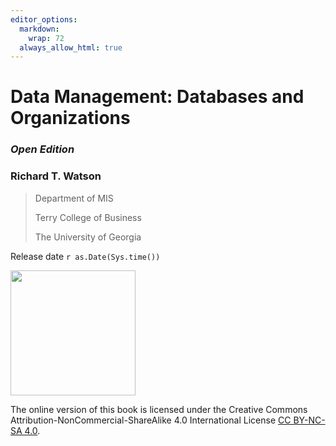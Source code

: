 ```yaml
---
editor_options: 
  markdown: 
    wrap: 72
  always_allow_html: true 
---
```

# Data Management: Databases and Organizations {.unnumbered}

### *Open Edition* {.unnumbered}

### Richard T. Watson {.unnumbered}

> Department of MIS
>
> Terry College of Business
>
> The University of Georgia

Release date `r as.Date(Sys.time())`

![](Figures/Front%20matter/CC.by.png){width="200"}

The online version of this book is licensed under the Creative Commons Attribution-NonCommercial-ShareAlike 4.0 International License [CC BY-NC-SA 4.0](https://creativecommons.org/licenses/by-nc-sa/4.0/).
<!-- You can purchase a hardcopy from [Prospect Press](https://www.prospectpressvt.com). -->

